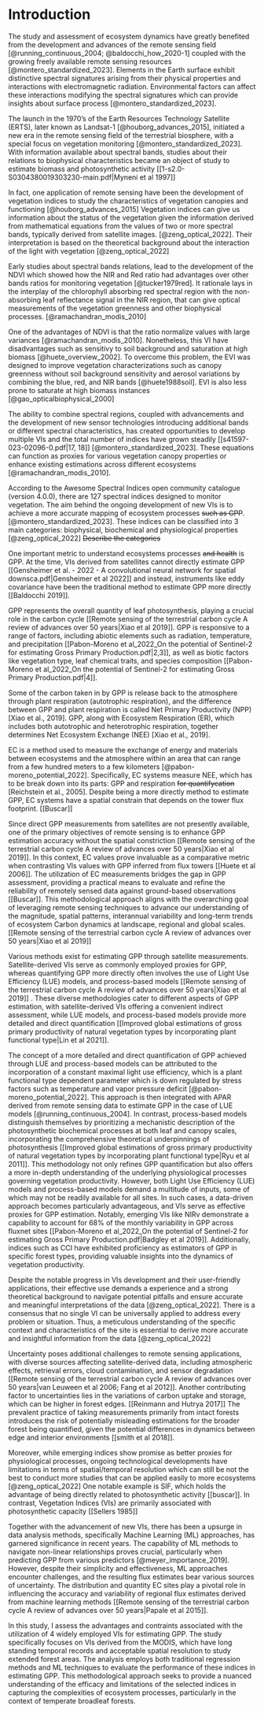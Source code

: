 # Introduction

The study and assessment of ecosystem dynamics have greatly benefited from the
development and advances of the remote sensing field [@running_continuous_2004; @baldocchi_how_2020-1]
coupled with the growing freely available remote sensing 
resources [@montero_standardized_2023]. Elements in the Earth surface exhibit
distinctive spectral signatures arising from their physical properties and
interactions with electromagnetic radiation. Environmental factors can affect
these interactions modifying the spectral signatures which can provide insights
about surface process [@montero_standardized_2023].

The launch in the 1970's of the  Earth Resources Technology Satellite (ERTS),
later known as Landsat-1 [@houborg_advances_2015], initiated a new era in the 
remote sensing field of the terrestrial biosphere, with a special focus on 
vegetation monitoring [@montero_standardized_2023]. With information available
about spectral bands, studies about their relations to biophysical
characteristics became an object of study to estimate biomass and photosynthetic
activity [[1-s2.0-S0304380019303230-main.pdf|Myneni et al 1997]]

In fact, one application of remote sensing have been the development of
vegetation indices to study the characteristics of vegetation canopies and
functioning [@houborg_advances_2015] Vegetation indices can give us information 
about the status of the vegetation given the information derived from mathematical
equations from the values of two or more spectral bands, typically derived from
satellite images. [@zeng_optical_2022]. Their interpretation is based on the
theoretical background about the interaction of the light with vegetation
[@zeng_optical_2022]

Early studies about spectral bands relations, lead to the development of the
NDVI which showed how the NIR and Red ratio had advantages over other bands
ratios for monitoring vegetation [@tucker1979red]. It rationale lays in the
interplay of  the chlorophyll absorbing red spectral region with the
non-absorbing leaf reflectance signal in the NIR region, that can give optical
measurements of the vegetation greenness and other biophysical processes.
[@ramachandran_modis_2010]

One of the advantages of NDVI is that the ratio normalize values with large
variances [@ramachandran_modis_2010]. Nonetheless, this
VI have disadvantages such as sensitivy to soil background and saturation at
high biomass [@huete_overview_2002]. To overcome
this problem, the EVI was designed to improve vegetation characterizations such
as canopy greenness without soil background sensitivity and aerosol variations
by combining the blue, red, and NIR bands [@huete1988soil]. EVI is also less 
prone to saturate at high biomass instances [@gao_opticalbiophysical_2000]

The ability to combine spectral regions, coupled with advancements and  the
development of new sensor technologies introducing additional bands or different
spectral characteristics, has created opportunities to develop multiple VIs  and
the total number of indices have grown steadily [[s41597-023-02096-0.pdf|17,
18]] [@montero_standardized_2023]. These equations
can function as proxies for various vegetation canopy properties or enhance
existing estimations across different ecosystems
[@ramachandran_modis_2010].

According to the Awesome Spectral Indices open community catalogue (version
4.0.0), there are 127 spectral indices designed to monitor vegetation. The aim
behind the ongoing development of new VIs is to achieve a more accurate mapping
of ecosystem processes ~~such as GPP~~. [@montero_standardized_2023].  These indices can be classified into 3 main categories:
biophysical, biochemical and physiological properties [@zeng_optical_2022]
~~Describe the categories~~

One important metric to understand ecosystems processes ~~and health~~ is GPP.
At the time, VIs derived from satellites cannot directly estimate GPP
[[Gensheimer et al. - 2022 - A convolutional neural network for spatial
downsca.pdf|Gensheimer et al 2022]] and instead, instruments like eddy
covariance have been the traditional method to estimate GPP more directly
[[Baldocchi 2019]].

GPP represents the overall quantity of leaf photosynthesis, playing a crucial
role in the carbon cycle  [[Remote sensing of the terrestrial carbon cycle A
review of advances over 50 years|Xiao et al 2019]]. GPP is responsive to a range
of factors, including abiotic elements such as radiation, temperature, and
precipitation  [[Pabon-Moreno et al_2022_On the potential of Sentinel-2 for
estimating Gross Primary Production.pdf|2,3]], as well as biotic factors like
vegetation type, leaf chemical traits, and species composition  [[Pabon-Moreno
et al_2022_On the potential of Sentinel-2 for estimating Gross Primary
Production.pdf|4]].

Some of the carbon taken in by GPP is release back to the atmosphere through
plant respiration (autotrophic respiration), and the difference between GPP and
plant respiration  is called Net Primary Productivity (NPP) [Xiao et al., 2019].
GPP, along with Ecosystem Respiration (ER), which includes both autotrophic and
heterotrophic respiration, together determines Net Ecosystem Exchange (NEE)
[Xiao et al., 2019].

EC is a method used to measure the exchange of energy and materials between
ecosystems and the atmosphere within an area that can range from a few hundred
meters to a few kilometers [@pabon-moreno_potential_2022]. Specifically, EC systems
measure NEE, which has to be break down into its parts: GPP and respiration
~~for quantifycation~~ [Reichstein et al., 2005]. Despite being a more directly
method to estimate GPP,  EC systems have a spatial constrain that depends on the
tower flux footprint. [[Buscar]]

Since direct GPP measurements from satellites are not presently available, one
of the primary objectives of remote sensing is to enhance GPP estimation
accuracy without the spatial constriction [[Remote sensing of the terrestrial
carbon cycle A review of advances over 50 years|Xiao et al 2019]]. In this
context, EC values prove invaluable as a comparative metric when contrasting VIs
values with GPP inferred from flux towers [[Huete et al 2006]]. The utilization
of EC measurements bridges the gap in GPP assessment, providing a practical
means to evaluate and refine the reliability of remotely sensed data against
ground-based observations [[Buscar]]. This methodological approach aligns with
the overarching goal of leveraging remote sensing techniques to advance our
understanding  of the magnitude, spatial patterns, interannual variability and
long-term trends of ecosystem Carbon dynamics at landscape, regional and global
scales.  [[Remote sensing of the terrestrial carbon cycle A review of advances
over 50 years|Xiao et al 2019]]

Various methods exist for estimating GPP through satellite measurements.
Satellite-derived VIs serve as commonly employed proxies for GPP, whereas
quantifying GPP more directly often involves the use of Light Use Efficiency
(LUE) models,  and process-based models  [[Remote sensing of the terrestrial
carbon cycle A review of advances over 50 years|Xiao et al 2019]] . These
diverse methodologies cater to different aspects of GPP estimation, with
satellite-derived VIs offering a convenient indirect assessment, while LUE
models, and process-based models provide more detailed and direct quantification
[[Improved global estimations of gross primary productivity of natural
vegetation types by incorporating plant functional type|Lin et al 2021]].

The concept of a more detailed and direct quantification of GPP achieved through
LUE and process-based models can be attributed to the incorporation of a
constant maximal light use efficiency, which is a plant functional type
dependent parameter which is down regulated by stress factors such as
temperature and vapor pressure deficit [@pabon-moreno_potential_2022]. This approach
is then integrated with APAR derived from remote sensing data to estimate GPP in
the case of LUE models  [@running_continuous_2004]. In contrast, process-based models distinguish
themselves by prioritizing a mechanistic description of the photosynthetic
biochemical processes at both leaf and canopy scales, incorporating the
comprehensive theoretical underpinnings of photosynthesis  [[Improved global
estimations of gross primary productivity of natural vegetation types by
incorporating plant functional type|Ryu et al 2011]]. This methodology not only
refines GPP quantification but also offers a more in-depth understanding of the
underlying physiological processes governing vegetation productivity.
However, both Light Use Efficiency (LUE) models and process-based models demand
a multitude of inputs, some of which may not be readily available for all sites.
In such cases, a data-driven approach becomes particularly advantageous, and VIs
serve as effective proxies for GPP estimation. Notably, emerging VIs like NIRv
demonstrate a capability to account for 68% of the monthly variability in GPP
across fluxnet sites [[Pabon-Moreno et al_2022_On the potential of Sentinel-2
for estimating Gross Primary Production.pdf|Badgley et al 2019]]. Additionally,
indices such as CCI have exhibited proficiency as estimators of GPP in specific
forest types, providing valuable insights into the dynamics of vegetation
productivity.

Despite the notable progress in VIs development and their user-friendly
applications, their effective use demands a experience and a strong theoretical
background to navigate potential pitfalls and ensure accurate and meaningful
interpretations of the data [@zeng_optical_2022]. There is a consensus that no
single VI can be universally applied to address every problem or situation.
Thus, a meticulous understanding of the specific context and characteristics of
the site is essential to derive more accurate and insightful information from
the data [@zeng_optical_2022]

Uncertainty poses additional challenges to remote sensing applications, with
diverse sources affecting satellite-derived data, including atmospheric effects,
retrieval errors, cloud contamination, and sensor degradation [[Remote sensing
of the terrestrial carbon cycle A review of advances over 50 years|van Leuween
et al 2006; Fang et al 2012]]. Another contributing factor to uncertainties lies
in the variations of carbon uptake and storage, which can be higher in forest
edges. [[Reinmann and Hutrya 2017]] The prevalent practice of taking
measurements primarily from intact forests introduces the risk of potentially
misleading estimations for the broader forest being quantified, given the
potential differences in dynamics between edge and interior environments
[[smith et al 2018]].

Moreover, while emerging indices show promise as better proxies for
physiological processes, ongoing technological developments have limitations in
terms of spatial/temporal resolution which can still be not the best to conduct
more studies that can be applied easily to more ecosystems [@zeng_optical_2022] One
notable example is SIF, which holds the advantage of being directly related to
photosynthetic activity [[buscar]]. In contrast, Vegetation Indices (VIs) are
primarily associated with photosynthetic capacity [[Sellers 1985]]

Together with the advancement of new VIs, there has been a upsurge in data
analysis methods, specifically Machine Learning (ML) approaches, has garnered
significance in recent years. The capability of ML methods to navigate
non-linear relationships proves crucial, particularly when predicting GPP from
various predictors [@meyer_importance_2019]. However, despite their simplicity and effectiveness, ML
approaches encounter challenges, and the resulting flux estimates bear various
sources of uncertainty. The distribution and quantity EC sites play a pivotal
role in influencing the accuracy and variability of regional flux estimates
derived from machine learning methods [[Remote sensing of the terrestrial carbon
cycle A review of advances over 50 years|Papale et al 2015]].

In this study, I assess the advantages and contraints associated with the
utilization of 4 widely employed VIs for estimating GPP. The study specifically
focuses on VIs derived from the MODIS, which have long standing temporal records
and acceptable spatial resolution to study extended forest areas. The analysis
employs both traditional regression methods and ML techniques to evaluate the
performance of these indices in estimating GPP. This methodological approach
seeks to provide a nuanced understanding of the efficacy and limitations of the
selected indices in capturing the complexities of ecosystem processes,
particularly in the context of temperate broadleaf forests.